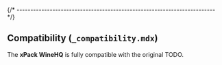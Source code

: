 
{/* ------------------------------------------------------------------------ */}

## Compatibility (`_compatibility.mdx`)

The **xPack WineHQ** is fully compatible with the original TODO.
